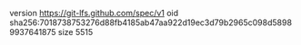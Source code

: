version https://git-lfs.github.com/spec/v1
oid sha256:7018738753276d88fb4185ab47aa922d19ec3d79b2965c098d58989937641875
size 5515
